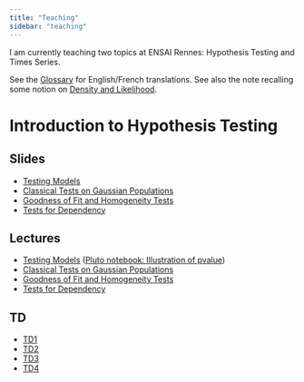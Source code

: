 ```yaml
---
title: "Teaching"
sidebar: "teaching"
---
```


I am currently teaching two topics at ENSAI Rennes: Hypothesis Testing and Times Series. 

See the [Glossary](teaching/hypothesis_testing/glossary.qmd) for English/French translations.
See also the note recalling some notion on [Density and Likelihood](teaching/probability/density_likelihood.qmd).

# Introduction to Hypothesis Testing
## Slides

- [Testing Models](teaching/hypothesis_testing/slides/testing_models.qmd)
- [Classical Tests on Gaussian Populations](teaching/hypothesis_testing/slides/gaussian_populations.qmd)
- [Goodness of Fit and Homogeneity Tests](teaching/hypothesis_testing/slides/goodness_of_fit_chi2.qmd)
- [Tests for Dependency](teaching/hypothesis_testing/slides/dependency.qmd)

## Lectures

- [Testing Models](teaching/hypothesis_testing/lectures/testing_models.qmd)   ([Pluto notebook: Illustration of pvalue](teaching/hypothesis_testing/pluto/illustration_pvalue.html))
- [Classical Tests on Gaussian Populations](teaching/hypothesis_testing/slides/gaussian_populations.qmd)
- [Goodness of Fit and Homogeneity Tests](teaching/hypothesis_testing/slides/goodness_of_fit_chi2.qmd)
- [Tests for Dependency](teaching/hypothesis_testing/slides/dependency.qmd)




## TD

- [TD1](teaching/hypothesis_testing/TDs/TD1.qmd)
- [TD2](teaching/hypothesis_testing/TDs/TD2.qmd)
- [TD3](teaching/hypothesis_testing/TDs/TD3.qmd)
- [TD4](teaching/hypothesis_testing/TDs/TD4.qmd)